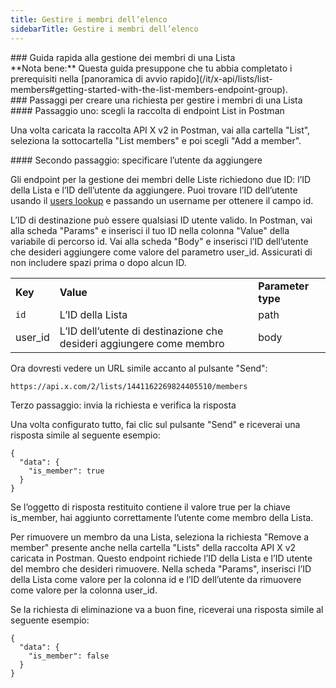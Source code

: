 ```yaml
---
title: Gestire i membri dell’elenco
sidebarTitle: Gestire i membri dell’elenco
---
```



<div id="manage-list-members-quick-start-guide">
  ### Guida rapida alla gestione dei membri di una Lista
</div>

<Note>
  **Nota bene:** Questa guida presuppone che tu abbia completato i prerequisiti nella [panoramica di avvio rapido](/it/x-api/lists/list-members#getting-started-with-the-list-members-endpoint-group).
</Note>

<div id="steps-to-build-a-manage-list-member-request">
  ### Passaggi per creare una richiesta per gestire i membri di una Lista
</div>

<div id="step-one-choose-the-list-endpoint-collection-from-postman">
  #### Passaggio uno: scegli la raccolta di endpoint List in Postman
</div>

Una volta caricata la raccolta API X v2 in Postman, vai alla cartella "List", seleziona la sottocartella "List members" e poi scegli "Add a member".
 

<div id="step-two-specify-the-user-to-add">
  #### Secondo passaggio: specificare l’utente da aggiungere
</div>

Gli endpoint per la gestione dei membri delle Liste richiedono due ID: l’ID della Lista e l’ID dell’utente da aggiungere. Puoi trovare l’ID dell’utente usando il [users lookup](/it/x-api/users/lookup/introduction) e passando un username per ottenere il campo id.

L’ID di destinazione può essere qualsiasi ID utente valido. In Postman, vai alla scheda "Params" e inserisci il tuo ID nella colonna "Value" della variabile di percorso id. Vai alla scheda "Body" e inserisci l’ID dell’utente che desideri aggiungere come valore del parametro user\_id. Assicurati di non includere spazi prima o dopo alcun ID.

|     |     |     |
| :--- | :--- | :--- |
| **Key** | **Value** | **Parameter type** |
| `id` | L’ID della Lista | path |
| user\_id | L’ID dell’utente di destinazione che desideri aggiungere come membro | body |

Ora dovresti vedere un URL simile accanto al pulsante "Send":

`https://api.x.com/2/lists/1441162269824405510/members`

Terzo passaggio: invia la richiesta e verifica la risposta

Una volta configurato tutto, fai clic sul pulsante "Send" e riceverai una risposta simile al seguente esempio:

```
{
  "data": {
    "is_member": true
  }
}
```

Se l’oggetto di risposta restituito contiene il valore true per la chiave is\_member, hai aggiunto correttamente l’utente come membro della Lista.

Per rimuovere un membro da una Lista, seleziona la richiesta "Remove a member" presente anche nella cartella "Lists" della raccolta API X v2 caricata in Postman. Questo endpoint richiede l’ID della Lista e l’ID utente del membro che desideri rimuovere. Nella scheda "Params", inserisci l’ID della Lista come valore per la colonna id e l’ID dell’utente da rimuovere come valore per la colonna user\_id.

Se la richiesta di eliminazione va a buon fine, riceverai una risposta simile al seguente esempio:

```
{
  "data": {
    "is_member": false
  }
}
```